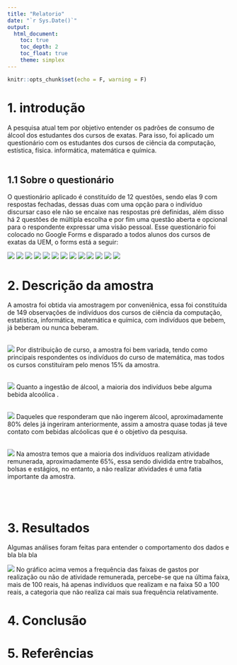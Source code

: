 ```yaml
---
title: "Relatorio"
date: "`r Sys.Date()`"
output:
  html_document:
    toc: true
    toc_depth: 2
    toc_float: true
    theme: simplex
---
```


```r
knitr::opts_chunk$set(echo = F, warning = F)
```

# 1. introdução

A pesquisa atual tem por objetivo entender os padrões de consumo de álcool dos estudantes dos cursos de exatas. Para isso, foi aplicado um questionário com os estudantes dos cursos de ciência da computação, estística, física. informática, matemática e química. <br><br>

## 1.1 Sobre o questionário

O questionário aplicado é constituído de 12 questões, sendo elas 9 com respostas fechadas, dessas duas com uma opção para o indivíduo discursar caso ele não se encaixe nas respostas pré definidas, além disso há 2 questões de múltipla escolha e por fim uma questão aberta e opcional para o respondente expressar uma visão pessoal. Esse questionário foi colocado no Google Forms e disparado a todos alunos dos cursos de exatas da UEM, o forms está a seguir:

![](img/questionario/1.png)
![](img/questionario/2.png)
![](img/questionario/3.png)
![](img/questionario/4.png)
![](img/questionario/5.png)
![](img/questionario/6.png)
![](img/questionario/7.png)
![](img/questionario/8.png)
![](img/questionario/9.png)
![](img/questionario/10.png)
![](img/questionario/11.png)
![](img/questionario/12.png)
![](img/questionario/13.png)





# 2. Descrição da amostra

A amostra foi obtida via amostragem por conveniênica, essa foi constituída de 149 observações de indivíduos dos cursos de ciência da computação, estatística, informática, matemática e química, com indivíduos que bebem, já beberam ou nunca beberam.
<br><br>

![](img/uni/curso.jpg)
Por distribuição de curso, a amostra foi bem variada, tendo como principais respondentes os indivíduos do curso de matemática, mas todos os cursos constituíram pelo menos 15% da amostra. <br><br>


![](img/uni/ingestao.jpg)
Quanto a ingestão de álcool, a maioria dos indivíduos bebe alguma bebida alcoólica .<br><br>

![](img/uni/ingestao_previa.jpg)
Daqueles que responderam que não ingerem álcool, aproximadamente 80% deles já ingeriram anteriormente, assim a amostra quase todas já teve contato com bebidas alcóolicas que é o objetivo da pesquisa.<br><br>

![](img/uni/remuneracao.jpg)
Na amostra temos que a maioria dos indivíduos realizam atividade remunerada, aproximadamente 65%, essa sendo dividida entre trabalhos, bolsas e estágios, no entanto, a não realizar atividades é uma fatia importante da amostra.<br><br><br><br>

# 3. Resultados

Algumas análises foram feitas para entender o comportamento dos dados e bla bla bla

![](img/bi/remuneracaoXgasto.jpg)
No gráfico acima vemos a frequência das faixas de gastos por realização ou não de atividade remunerada, percebe-se que na última faixa, mais de 100 reais, há apenas indivíduos que realizam e na faixa 50 a 100 reais, a categoria que não realiza cai mais sua frequência relativamente.

# 4. Conclusão

# 5. Referências